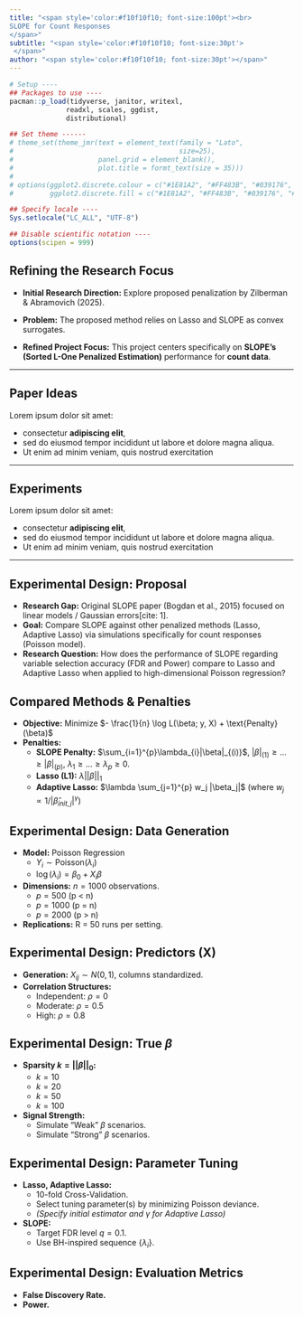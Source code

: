 ```yaml
---
title: "<span style='color:#f10f10f10; font-size:100pt'><br>
SLOPE for Count Responses
</span>"
subtitle: "<span style='color:#f10f10f10; font-size:30pt'>
 </span>"
author: "<span style='color:#f10f10f10; font-size:30pt'></span>"
---
```


```r
# Setup ----
## Packages to use ----
pacman::p_load(tidyverse, janitor, writexl, 
              readxl, scales, ggdist, 
              distributional)

## Set theme ------
# theme_set(theme_jmr(text = element_text(family = "Lato",
#                                         size=25),
#                     panel.grid = element_blank(),
#                     plot.title = formt_text(size = 35)))
# 
# options(ggplot2.discrete.colour = c("#1E81A2", "#FF483B", "#039176", "#FFAC41"),
#         ggplot2.discrete.fill = c("#1E81A2", "#FF483B", "#039176", "#FFAC41"))

## Specify locale ----
Sys.setlocale("LC_ALL", "UTF-8")

## Disable scientific notation ----
options(scipen = 999)
```


## Refining the Research Focus

* **Initial Research Direction:** Explore proposed penalization by Zilberman & Abramovich (2025).

* **Problem:** The proposed method relies on Lasso and SLOPE as convex surrogates.

* **Refined Project Focus:** This project centers specifically on **SLOPE's (Sorted L-One Penalized Estimation)** performance for **count data**.

---

## Paper Ideas

Lorem ipsum dolor sit amet: 

* consectetur **adipiscing elit**, 
* sed do eiusmod tempor incididunt ut labore et dolore magna aliqua. 
* Ut enim ad minim veniam, quis nostrud exercitation

---

## Experiments

Lorem ipsum dolor sit amet: 

* consectetur **adipiscing elit**, 
* sed do eiusmod tempor incididunt ut labore et dolore magna aliqua. 
* Ut enim ad minim veniam, quis nostrud exercitation

---

## Experimental Design: Proposal

* **Research Gap:** Original SLOPE paper (Bogdan et al., 2015) focused on linear models / Gaussian errors[cite: 1].
* **Goal:** Compare SLOPE against other penalized methods (Lasso, Adaptive Lasso) via simulations specifically for count responses (Poisson model).
* **Research Question:** How does the performance of SLOPE regarding variable selection accuracy (FDR and Power) compare to Lasso and Adaptive Lasso when applied to high-dimensional Poisson regression?

## Compared Methods & Penalties

* **Objective:** Minimize $- \frac{1}{n} \log L(\beta; y, X) + \text{Penalty}(\beta)$
* **Penalties:**
    * **SLOPE Penalty:** $\sum_{i=1}^{p}\lambda_{i}|\beta|_{(i)}$, $|\beta|_{(1)} \ge ... \ge |\beta|_{(p)}$, $\lambda_1 \ge ... \ge \lambda_p \ge 0$.
    * **Lasso (L1):** $\lambda ||\beta||_{1}$
    * **Adaptive Lasso:** $\lambda \sum_{j=1}^{p} w_j |\beta_j|$ (where $w_j \propto 1/|\hat{\beta}_{init, j}|^\gamma$)


## Experimental Design: Data Generation

* **Model:** Poisson Regression
    * $Y_i \sim \text{Poisson}(\lambda_i)$
    * $\log(\lambda_i) = \beta_0 + X_i \beta$ 
* **Dimensions:** $n = 1000$ observations.
    * $p = 500$ (p < n)
    * $p = 1000$ (p = n)
    * $p = 2000$ (p > n)
* **Replications:** R = 50 runs per setting.

## Experimental Design: Predictors (X)

* **Generation:** $X_{ij} \sim N(0, 1)$, columns standardized.
* **Correlation Structures:**
    * Independent: $\rho = 0$ 
    * Moderate: $\rho = 0.5$ 
    * High: $\rho = 0.8$ 
    
## Experimental Design: True $\beta$

* **Sparsity $k = ||\beta||_0$:** 
    * $k = 10$
    * $k = 20$
    * $k = 50$
    * $k = 100$
* **Signal Strength:** 
    * Simulate "Weak" $\beta$ scenarios.
    * Simulate "Strong" $\beta$ scenarios.

## Experimental Design: Parameter Tuning

* **Lasso, Adaptive Lasso:**
    * 10-fold Cross-Validation.
    * Select tuning parameter(s) by minimizing Poisson deviance.
    * *(Specify initial estimator and $\gamma$ for Adaptive Lasso)*
* **SLOPE:**
    * Target FDR level $q = 0.1$.
    * Use BH-inspired sequence $\{\lambda_i\}$.

## Experimental Design: Evaluation Metrics

* **False Discovery Rate.**
* **Power.**
